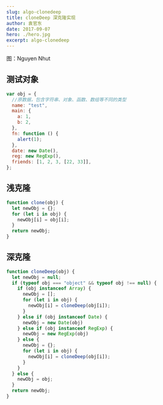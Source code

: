 ```yaml
---
slug: algo-clonedeep
title: cloneDeep 深克隆实现
author: 袁官东
date: 2017-09-07
hero: ./hero.jpg
excerpt: algo-clonedeep
---
```

<div className={'img-desc'}>图：Nguyen Nhut</div>


## 测试对象
```js
var obj = {
  //原数据，包含字符串、对象、函数、数组等不同的类型
  name: "test",
  main: {
    a: 1,
    b: 2,
  },
  fn: function () {
    alert(1);
  },
  date: new Date(),
  reg: new RegExp(),
  friends: [1, 2, 3, [22, 33]],
};
```
  
## 浅克隆

```js
function clone(obj) {
  let newObj = {};
  for (let i in obj) {
    newObj[i] = obj[i];
  }
  return newObj;
}
```


## 深克隆

```js
function cloneDeep(obj) {
  let newObj = null;
  if (typeof obj === "object" && typeof obj !== null) {
    if (obj instanceof Array) {
      newObj = [];
      for (let i in obj) {
        newObj[i] = cloneDeep(obj[i]);
      }
    } else if (obj instanceof Date) {
      newObj = new Date(obj)
    } else if (obj instanceof RegExp) {
      newObj = new RegExp(obj)
    } else {
      newObj = {};
      for (let i in obj) {
        newObj[i] = cloneDeep(obj[i]);
      }
    }
  } else {
    newObj = obj;
  }
  return newObj;
}
```